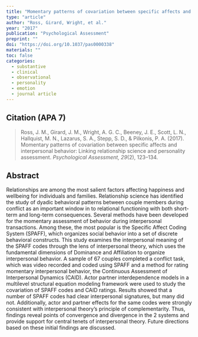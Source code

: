 ```yaml
---
title: "Momentary patterns of covariation between specific affects and interpersonal behavior: Linking relationship science and personality assessment"
type: "article"
author: "Ross, Girard, Wright, et al."
year: "2017"
publication: "Psychological Assessment"
preprint: ""
doi: "https://doi.org/10.1037/pas0000338"
materials: ""
toc: false
categories:
  - substantive
  - clinical
  - observational
  - personality
  - emotion
  - journal article
---
```


## Citation (APA 7)

> Ross, J. M., Girard, J. M., Wright, A. G. C., Beeney, J. E., Scott, L. N., Hallquist, M. N., Lazarus, S. A., Stepp, S. D., & Pilkonis, P. A. (2017). Momentary patterns of covariation between specific affects and interpersonal behavior: Linking relationship science and personality assessment. *Psychological Assessment, 29*(2), 123–134.

## Abstract

Relationships are among the most salient factors affecting happiness and wellbeing for individuals and families. Relationship science has identified the study of dyadic behavioral patterns between couple members during conflict as an important window in to relational functioning with both short-term and long-term consequences. Several methods have been developed for the momentary assessment of behavior during interpersonal transactions. Among these, the most popular is the Specific Affect Coding System (SPAFF), which organizes social behavior into a set of discrete behavioral constructs. This study examines the interpersonal meaning of the SPAFF codes through the lens of interpersonal theory, which uses the fundamental dimensions of Dominance and Affiliation to organize interpersonal behavior. A sample of 67 couples completed a conflict task, which was video recorded and coded using SPAFF and a method for rating momentary interpersonal behavior, the Continuous Assessment of Interpersonal Dynamics (CAID). Actor partner interdependence models in a multilevel structural equation modeling framework were used to study the covariation of SPAFF codes and CAID ratings. Results showed that a number of SPAFF codes had clear interpersonal signatures, but many did not. Additionally, actor and partner effects for the same codes were strongly consistent with interpersonal theory’s principle of complementarity. Thus, findings reveal points of convergence and divergence in the 2 systems and provide support for central tenets of interpersonal theory. Future directions based on these initial findings are discussed.
